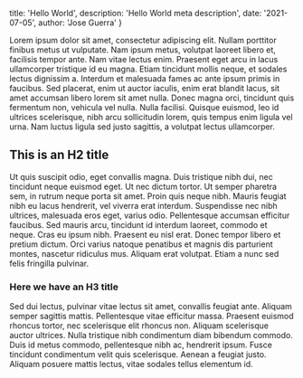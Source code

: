
  title: 'Hello World',
  description: 'Hello World meta description',
  date: '2021-07-05',
  author: 'Jose Guerra'
}


Lorem ipsum dolor sit amet, consectetur adipiscing elit. Nullam porttitor finibus metus ut vulputate. Nam ipsum metus, volutpat laoreet libero et, facilisis tempor ante. Nam vitae lectus enim. Praesent eget arcu in lacus ullamcorper tristique id eu magna. Etiam tincidunt mollis neque, et sodales lectus dignissim a. Interdum et malesuada fames ac ante ipsum primis in faucibus. Sed placerat, enim ut auctor iaculis, enim erat blandit lacus, sit amet accumsan libero lorem sit amet nulla. Donec magna orci, tincidunt quis fermentum non, vehicula vel nulla. Nulla facilisi. Quisque euismod, leo id ultrices scelerisque, nibh arcu sollicitudin lorem, quis tempus enim ligula vel urna. Nam luctus ligula sed justo sagittis, a volutpat lectus ullamcorper.

## This is an H2 title

Ut quis suscipit odio, eget convallis magna. Duis tristique nibh dui, nec tincidunt neque euismod eget. Ut nec dictum tortor. Ut semper pharetra sem, in rutrum neque porta sit amet. Proin quis neque nibh. Mauris feugiat nibh eu lacus hendrerit, vel viverra erat interdum. Suspendisse nec nibh ultrices, malesuada eros eget, varius odio. Pellentesque accumsan efficitur faucibus. Sed mauris arcu, tincidunt id interdum laoreet, commodo et neque. Cras eu ipsum nibh. Praesent eu nisl erat. Donec tempor libero et pretium dictum. Orci varius natoque penatibus et magnis dis parturient montes, nascetur ridiculus mus. Aliquam erat volutpat. Etiam a nunc sed felis fringilla pulvinar.

### Here we have an H3 title

Sed dui lectus, pulvinar vitae lectus sit amet, convallis feugiat ante. Aliquam semper sagittis mattis. Pellentesque vitae efficitur massa. Praesent euismod rhoncus tortor, nec scelerisque elit rhoncus non. Aliquam scelerisque auctor ultrices. Nulla tristique nibh condimentum diam bibendum commodo. Duis id metus commodo, pellentesque nibh ac, hendrerit ipsum. Fusce tincidunt condimentum velit quis scelerisque. Aenean a feugiat justo. Aliquam posuere mattis lectus, vitae sodales tellus elementum id.